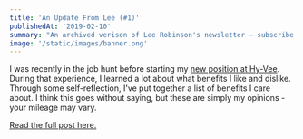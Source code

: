 ```yaml
---
title: 'An Update From Lee (#1)'
publishedAt: '2019-02-10'
summary: "An archived verison of Lee Robinson's newsletter – subscribe to get early access."
image: '/static/images/banner.png'
---
```


I was recently in the job hunt before starting my [new position at Hy-Vee](/blog/joining-hy-vee).
During that experience, I learned a lot about what benefits I like and dislike.
Through some self-reflection, I've put together a list of benefits I care about.
I think this goes without saying, but these are simply my opinions - your mileage may vary.

[Read the full post here.](/blog/benefits-i-care-about-in-2019)
